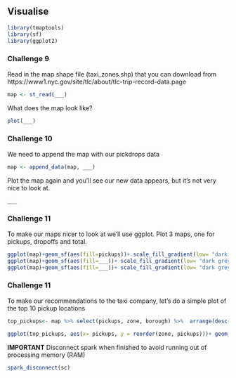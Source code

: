 ## Visualise

```r
library(tmaptools)
library(sf)
library(ggplot2)
```

### Challenge 9
Read in the map shape file (taxi_zones.shp) that you can download from https://www1.nyc.gov/site/tlc/about/tlc-trip-record-data.page
```r
map <- st_read(___)
```

What does the map look like?
```r
plot(___)
```

### Challenge 10
We need to append the map with our pickdrops data
```r
map <- append_data(map, ___)
```

Plot the map again and you'll see our new data appears, but it's not very nice to look at.
```r
___
```

### Challenge 11
To make our maps nicer to look at we'll use ggplot. Plot 3 maps, one for pickups, dropoffs and total.
```r
ggplot(map)+geom_sf(aes(fill=pickups))+ scale_fill_gradient(low= "dark grey", high="yellow")
ggplot(map)+geom_sf(aes(fill=___))+ scale_fill_gradient(low= "dark grey", high="yellow")
ggplot(map)+geom_sf(aes(fill=___))+ scale_fill_gradient(low= "dark grey", high="yellow")

```


### Challenge 11
To make our recommendations to the taxi company, let's do a simple plot of the top 10 pickup locations
```r
top_pickups<- map %>% select(pickups, zone, borough) %>%  arrange(desc(pickups)) %>%  head(10)
```

```r
ggplot(top_pickups, aes(x= pickups, y = reorder(zone, pickups)))+ geom_point(size=3)
```

**IMPORTANT** Disconnect spark when finished to avoid running out of processing memory (RAM)
```r
spark_disconnect(sc)
```
